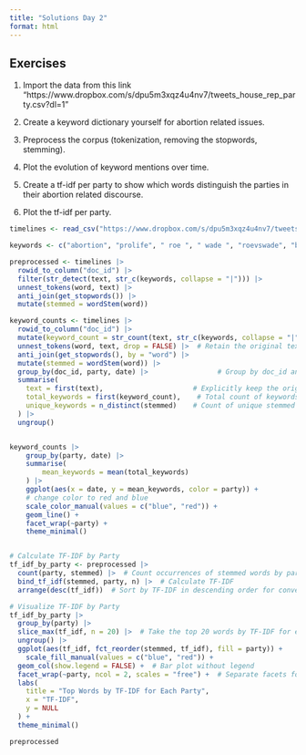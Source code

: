 ```yaml
---
title: "Solutions Day 2"
format: html
---
```


## Exercises
1. Import the data from this link "https://www.dropbox.com/s/dpu5m3xqz4u4nv7/tweets_house_rep_party.csv?dl=1"

2. Create a keyword dictionary yourself for abortion related issues.

3. Preprocess the corpus (tokenization, removing the stopwords, stemming).

4. Plot the evolution of keyword mentions over time. 

5. Create a tf-idf per party to show which words distinguish the parties in their abortion related discourse.

6. Plot the tf-idf per party.



```r
timelines <- read_csv("https://www.dropbox.com/s/dpu5m3xqz4u4nv7/tweets_house_rep_party.csv?dl=1") |> filter(!is.na(party))
```



```r
keywords <- c("abortion", "prolife", " roe ", " wade ", "roevswade", "baby", "fetus", "womb", "prochoice", "leak")

preprocessed <- timelines |> 
  rowid_to_column("doc_id") |> 
  filter(str_detect(text, str_c(keywords, collapse = "|"))) |> 
  unnest_tokens(word, text) |> 
  anti_join(get_stopwords()) |> 
  mutate(stemmed = wordStem(word))

keyword_counts <- timelines |> 
  rowid_to_column("doc_id") |> 
  mutate(keyword_count = str_count(text, str_c(keywords, collapse = "|"))) |> 
  unnest_tokens(word, text, drop = FALSE) |>  # Retain the original text column
  anti_join(get_stopwords(), by = "word") |> 
  mutate(stemmed = wordStem(word)) |> 
  group_by(doc_id, party, date) |>                 # Group by doc_id and party
  summarise(
    text = first(text),                      # Explicitly keep the original text
    total_keywords = first(keyword_count),    # Total count of keywords
    unique_keywords = n_distinct(stemmed)    # Count of unique stemmed keywords
  ) |> 
  ungroup()


keyword_counts |> 
    group_by(party, date) |>
    summarise(
        mean_keywords = mean(total_keywords)
    ) |>
    ggplot(aes(x = date, y = mean_keywords, color = party)) +
    # change color to red and blue
    scale_color_manual(values = c("blue", "red")) +
    geom_line() +
    facet_wrap(~party) +
    theme_minimal() 


# Calculate TF-IDF by Party
tf_idf_by_party <- preprocessed |> 
  count(party, stemmed) |>  # Count occurrences of stemmed words by party
  bind_tf_idf(stemmed, party, n) |>  # Calculate TF-IDF
  arrange(desc(tf_idf))  # Sort by TF-IDF in descending order for convenience

# Visualize TF-IDF by Party
tf_idf_by_party |> 
  group_by(party) |> 
  slice_max(tf_idf, n = 20) |>  # Take the top 20 words by TF-IDF for each party
  ungroup() |> 
  ggplot(aes(tf_idf, fct_reorder(stemmed, tf_idf), fill = party)) +
    scale_fill_manual(values = c("blue", "red")) +
  geom_col(show.legend = FALSE) +  # Bar plot without legend
  facet_wrap(~party, ncol = 2, scales = "free") +  # Separate facets for each party
  labs(
    title = "Top Words by TF-IDF for Each Party",
    x = "TF-IDF",
    y = NULL
  ) +
  theme_minimal()

```


```r
preprocessed
```
